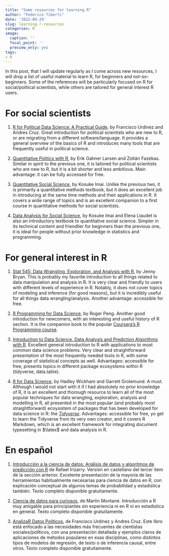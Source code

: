```yaml
---
title: "Some resources for learning R"
author: "Federico Tiberti"
date: '2022-09-29'
slug: learning-r-resources
categories: R
image:
  caption: ''
  focal_point: ''
  preview_only: yes
tags:
- R
---
```


In this post, that I will update regularly as I come across new resources, I will drop a list of useful material to learn R, for beginners and not-so-beginners. Some of the references will be particularly focused on R for social/political scientists, while others are tailored for general interest R users.

# For social scientists

1. [R for Political Data Science: A Practical Guide](https://www.routledge.com/R-for-Political-Data-Science-A-Practical-Guide/Urdinez-Cruz/p/book/9780367818838), by Francisco Urdinez and Andres Cruz. Great introduction for political scientists who are new to R, or are migrating from a different software/language. It provides a general overview of the basics of R and introduces many tools that are frequently useful in political science.

2. [Quantitative Politics with R](http://qpolr.com/index.html), by Erik Gahner Larsen and Zoltán Fazekas. Similar in spirit to the previous one, it is tailored for political scientists who are new to R, but it is a bit shorter and less ambitious. Main advantage: it can be fully accessed for free.

3. [Quantitative Social Science](https://press.princeton.edu/books/quantitative-social-science), by Kosuke Imai. Unlike the previous two, it is primarily a quantitative methods textbook, but it does an excellent job in introducing at the same time methods and their applications in R. It covers a wide range of topics and is an excellent companion to a first course in quantitative methods for social scientists.

4. [Data Analysis for Social Science](https://press.princeton.edu/books/paperback/9780691199436/data-analysis-for-social-science), by Kosuke Imai and Elena Llaudet is also an introductory textbook to quantitative social science. Simpler in its technical content and friendlier for beginners than the previous one, it is ideal for people without prior knowledge in statistics and programming. 

# For general interest in R

1. [Stat 545: Data Wrangling, Exploration, and Analysis with R](https://stat545.com/), by Jenny Bryan. This is probably my favorite introduction to all things related to data manipulation and analysis in R. It is very clear and friendly to users with different levels of experience in R. Notably, it does not cover topics of modeling and inference (for good reasons), but it is incredibly useful for all things data wrangling/analysis. Another advantage: accessible for free.

2. [R Programming for Data Science](https://bookdown.org/rdpeng/rprogdatascience/), by Roger Peng. Another good introduction for newcomers, with an interesting and useful history of R section. It is the companion book to the popular [Coursera's R Programming course](https://www.coursera.org/learn/r-programming).

3. [Introduction to Data Science. Data Analysis and Prediction Algorithms with R](https://rafalab.github.io/dsbook/). Excellent general introduction to R with applications to most common data science problems. Very clear and straightforward presentation of the most frequently needed tools in R, with some coverage of statistical concepts as well. Advantages: accessible for free, presents topics in different package ecosystems within R (tidyverse, data.table).

4. [R for Data Science](https://r4ds.had.co.nz/), by Hadley Wickham and Garrett Grolemund. A must. Although I would not start with it if I had absolutely no prior knowledge of R, it is an excellent and thorough resource to learn all of the most popular techniques for data wrangling, exploration, analysis and modelling in R, all presented in the most popular (and probably most straightforward) ecoysistem of packages that has been developed for data science in R: the [*Tidyverse*](https://www.tidyverse.org/). Advantages: accessible for free, yo get to learn the Tidyverse from its very own creator, and it covers R Markdown, which is an excellent framework for integrating document typesetting in $\latex$ and data analysis in R.

# En español

1. [Introducción a la ciencia de datos: Análisis de datos y algoritmos de predicción con R](https://rafalab.github.io/dslibro/) de Rafael Irizarry. Versión en castellano del tercer item de la sección anterior. Excelente presentación de la mayoría de las herramientas habitualmente necesarias para ciencia de datos en R, con explicación conceptual de algunos temas de probabilidad y estadística también. Texto completo disponible gratuitamente.

2. [Ciencia de datos para curiosos](https://martinmontane.github.io/CienciaDeDatosBook/), de Martín Montané. Introducción a R muy amigable para principiantes sin experiencia ni en R ni en estadística en general. Texto completo disponible gratuitamente.

3. [AnalizaR Datos Políticos](https://arcruz0.github.io/libroadp/), de Francisco Urdinez y Andres Cruz. Este libro está enfocado a las necesidades más frecuentes de cientistas sociales/políticos, con una presentación detallada y ejemplos claros de aplicaciones de métodos populares en esas disciplinas, como distintos tipos de modelos de regresión, de texto o de inferencia causal, entre otros. Texto completo disponible gratuitamente.




